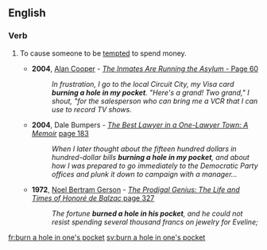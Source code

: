 ==English==

===Verb===
{{head|en|verb}}

# {{lb|en|idiomatic|said of something valuable}} To cause someone to be [[tempted]] to spend money.
#* '''2004''', [[W:Alan Cooper|Alan Cooper]] - [http://books.google.com/books?id=04cFCVXC_AUC&pg=PA60&dq=%22burning+a+hole+in+my+pocket%22&lr=&sig=-kknQeehS5Z01iiz0xdtMhIDtVc ''The Inmates Are Running the Asylum'' - Page 60]
#*: ''In frustration, I go to the local Circuit City, my Visa card '''burning a hole in my pocket'''. "Here's a grand! Two grand," I shout, "for the salesperson who can bring me a VCR that I can use to record TV shows.''
#* '''2004''', Dale Bumpers - ''[http://books.google.com/books?id=nn3lyOJ-3NQC The Best Lawyer in a One-Lawyer Town: A Memoir]'' [http://books.google.com/books?id=nn3lyOJ-3NQC&pg=PA183-IA1&dq=%22burning+a+hole+in+my+pocket%22&lr=&sig=Ho1cAZHQtBAlpCqMRNmwcZkdiuA page 183]
#*: ''When I later thought about the fifteen hundred dollars in hundred-dollar bills '''burning a hole in my pocket''', and about how I was prepared to go immediately to the Democratic Party offices and plunk it down to campaign with a manager...''
#* '''1972''', [[w:Noel Bertram Gerson|Noel Bertram Gerson]] - [http://books.google.com/books?id=dTU_AAAAIAAJ&q=%22burned+a+hole+in+his+pocket%22+date:1900-1980&dq=%22burned+a+hole+in+his+pocket%22+date:1900-1980&lr=&pgis=1 ''The Prodigal Genius: The Life and Times of Honoré de Balzac '' page 327]
#*: ''The fortune '''burned a hole in his pocket''', and he could not resist spending several thousand francs on jewelry for Eveline;''



[[fr:burn a hole in one's pocket]]
[[sv:burn a hole in one's pocket]]